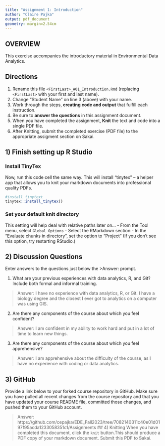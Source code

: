 ```yaml
---
title: "Assignment 1: Introduction"
author: "Claire Pajka"
output: pdf_document
geometry: margin=2.54cm
---
```


## OVERVIEW

This exercise accompanies the introductory material in Environmental Data Analytics. 

## Directions
1.  Rename this file `<FirstLast>_A01_Introduction.Rmd` (replacing `<FirstLast>` with your first and last name).
2.  Change "Student Name" on line 3 (above) with your name.
3.  Work through the steps, **creating code and output** that fulfill each instruction.
4.  Be sure to **answer the questions** in this assignment document.
5.  When you have completed the assignment, **Knit** the text and code into a single PDF file.
6.  After Knitting, submit the completed exercise (PDF file) to the appropriate assigment section on Sakai.


## 1) Finish setting up R Studio

### Install TinyTex
Now, run this code cell the same way. This will install "tinytex" -- a helper app that allows you to knit your markdown documents into professional quality PDFs.
```r
#install tinytext
tinytex::install_tinytex()
```

### Set your default knit directory
This setting will help deal with relative paths later on...
 - From the Tool menu, select `Global Options`
 - Select the RMarkdown section
 - In the "Evaluate chunks in directory", set the option to "Project" (If you don't see this option, try restarting RStudio.)


## 2) Discussion Questions
Enter answers to the questions just below the >Answer: prompt.

1. What are your previous experiences with data analytics, R, and Git? Include both formal and informal training.

> Answer: 
I have no experience with data analytics, R, or Git. I have a biology degree and the closest I ever got to analytics on a computer was using GIS.

2. Are there any components of the course about which you feel confident?

> Answer: 
I am confident in my ability to work hard and put in a lot of time to learn new things.

3. Are there any components of the course about which you feel apprehensive?

> Answer: 
I am apprehensive about the difficulty of the course, as I have no experience with coding or data analytics.

## 3) GitHub

Provide a link below to your forked course repository in GitHub. Make sure you have pulled all recent changes from the course repository and that you have updated your course README file, committed those changes, and pushed them to your GitHub account. 

> Answer: 
https://github.com/cepajka/EDE_Fall2023/tree/7082140311c40e01d0197f95acda1233058351c1/Assignments
## 4) Knitting
When you have completed this document, click the `knit` button.This should produce a PDF copy of your markdown document. Submit this PDF to Sakai. 
